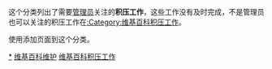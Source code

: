 [[Category:维基百科积压工作|*]]

{{Maintenance category
|sc1=CAT:AB
|sc2=CAT:ABL}}

{{catmore|Wikipedia:管理員積壓工作}}

这个分类列出了需要[[wikipedia:管理员|管理员]]关注的'''积压工作'''，这些工作没有及时完成，不是管理员也可以关注的积压工作在[[:Category:维基百科积压工作|:Category:维基百科积压工作]]。

使用{{tlx|Admin backlog}}添加页面到这个分类。
{{Wikipedia community|state=collapsed}}

[[Category:维基百科维护|维基百科维护]]
[[Category:维基百科积压工作|维基百科积压工作]]
<!--[[Category:Wikipedia_requests_related_to_admins|Category:Wikipedia requests related to admins]]-->
